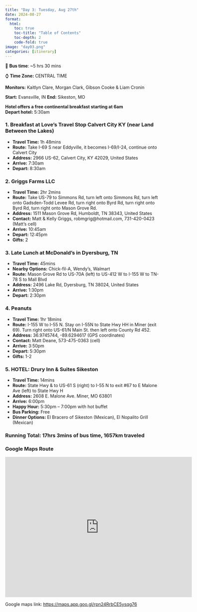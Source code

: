 ```yaml
---
title: "Day 3: Tuesday, Aug 27th"
date: 2024-08-27
format:
  html:
    toc: true
    toc-title: "Table of Contents"
    toc-depth: 2
    code-fold: true
image: "day03.png"
categories: [itinerary]
---
```


🚎 **Bus time**: \~5 hrs 30 mins

⌚ **Time Zone:** CENTRAL TIME

**Monitors:** Kaitlyn Clare, Morgan Clark, Gibson Cooke & Liam Cronin

**Start:** Evansville, IN **End:** Sikeston, MO

**Hotel offers a free continental breakfast starting at 6am**\
**Depart hotel:** 5:30am

### 1. Breakfast at Love's Travel Stop Calvert City KY (near Land Between the Lakes)

-   **Travel Time:** 1h 48mins
-   **Route:** Take I-69 S near Eddyville, it becomes I-69/I-24, continue onto Calvert City
-   **Address:** 2966 US-62, Calvert City, KY 42029, United States
-   **Arrive:** 7:30am\
-   **Depart:** 8:30am

### 2. Griggs Farms LLC

-   **Travel Time:** 2hr 2mins
-   **Route:** Take US-79 to Simmons Rd, turn left onto Simmons Rd, turn left onto Gadsden-Todd Levee Rd, turn right onto Byrd Rd, turn right onto Byrd Rd, turn right onto Mason Grove Rd.
-   **Address:** 1511 Mason Grove Rd, Humboldt, TN 38343, United States
-   **Contact:** Matt & Kelly Griggs, robmgrig\@hotmail.com, 731-420-0423 (Matt's cell)
-   **Arrive:** 10:45am\
-   **Depart:** 12:45pm
-   **Gifts:** 2

### 3. Late Lunch at McDonald's in Dyersburg, TN

-   **Travel Time:** 45mins
-   **Nearby Options:** Chick-fil-A, Wendy's, Walmart
-   **Route:** Mason Grove Rd to US-70A (left) to US-412 W to I-155 W to TN-78 S to Mall Blvd
-   **Address:** 2496 Lake Rd, Dyersburg, TN 38024, United States
-   **Arrive:** 1:30pm\
-   **Depart:** 2:30pm

### 4. Peanuts

-   **Travel Time:** 1hr 18mins
-   **Route:** I-155 W to I-55 N. Stay on I-55N to State Hwy HH in Miner (exit 69). Turn right onto US-61/N Main St. then left onto County Rd 452.
-   **Address:** 36.9745744, -89.6294617 (GPS coordinates)
-   **Contact:** Matt Deane, 573-475-0363 (cell)
-   **Arrive:** 3:50pm\
-   **Depart:** 5:30pm
-   **Gifts:** 1-2

### 5. HOTEL: Drury Inn & Suites Sikeston

-   **Travel Time:** 14mins
-   **Route:** State Hwy & to US-61 S (right) to I-55 N to exit #67 to E Malone Ave (left) to State Hwy H
-   **Address:** 2608 E. Malone Ave. Miner, MO 63801
-   **Arrive:** 6:00pm
-   **Happy Hour:** 5:30pm -- 7:00pm with hot buffet
-   **Bus Parking:** Free
-   **Dinner Options:** El Bracero of Sikeston (Mexican), El Nopalito Grill (Mexican)

### **Running Total:** 17hrs 3mins of bus time, 1657km traveled

### Google Maps Route

<iframe src="https://www.google.com/maps/embed?pb=!1m51!1m12!1m3!1d1398113.9153167289!2d-89.9136486751424!3d36.86543976572501!2m3!1f0!2f0!3f0!3m2!1i1024!2i768!4f13.1!4m36!3e0!4m5!1s0x886e2c993192dcfb%3A0x2ed89bf31175d8e0!2s8000%20Eagle%20Crest%20Blvd%2C%20Evansville%2C%20IN%2047715%2C%20USA!3m2!1d37.9755142!2d-87.45510449999999!4m5!1s0x887a68992f097445%3A0x167319fc2b1081f3!2s2966%20US-62%2C%20Calvert%20City%2C%20KY%2042029%2C%20USA!3m2!1d37.004368899999996!2d-88.31909!4m5!1s0x887eb038ddc02db7%3A0x52e9e2ebe46ea58a!2s1511%20Mason%20Grove%20Rd%2C%20Humboldt%2C%20TN%2038343%2C%20USA!3m2!1d35.764769699999995!2d-88.9585087!4m5!1s0x88792821487d7c7b%3A0x1d1599261ab5c519!2s2496%20Lake%20Rd%2C%20Dyersburg%2C%20TN%2038024%2C%20USA!3m2!1d36.0613217!2d-89.3947221!4m4!2s36.9745744%2C%20-89.6294617!3m2!1d36.9745744!2d-89.6294617!4m5!1s0x88784896a4b0cfa9%3A0xead4425a81d178ba!2s2608%20E%20Malone%20Ave%2C%20Miner%2C%20MO%2063801%2C%20USA!3m2!1d36.8930943!2d-89.5361554!5e1!3m2!1sen!2sca!4v1724296212954!5m2!1sen!2sca" width="600" height="450" style="border:0;" allowfullscreen loading="lazy" referrerpolicy="no-referrer-when-downgrade">

</iframe>

</iframe>

Google maps link: <https://maps.app.goo.gl/rpn24RrbCE5ysqg76>
